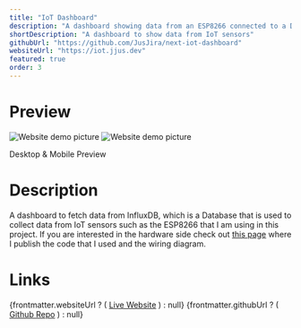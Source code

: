 ```yaml
---
title: "IoT Dashboard"
description: "A dashboard showing data from an ESP8266 connected to a DHT22 temperature and humidity sensor located at home"
shortDescription: "A dashboard to show data from IoT sensors"
githubUrl: "https://github.com/JusJira/next-iot-dashboard"
websiteUrl: "https://iot.jjus.dev"
featured: true
order: 3
---
```



# Preview

<div class="m-auto grid grid-cols-1 md:grid-cols-4 gap-4 grid-rows-[repeat(auto-fit)] md:grid-rows-[repeat(auto-fit)]">
  <Image class="md:col-span-3" src={webImage} alt="Website demo picture" />
  <Image class="max-h-fit" src={webImageMobile} alt="Website demo picture" />
  <p class="md:col-span-4">Desktop & Mobile Preview</p>
</div>

# Description

A dashboard to fetch data from InfluxDB, which is a Database that is used to collect data from IoT sensors such as the ESP8266 that I am using in this project. If you are interested in the hardware side check out [this page](/projects/iot-esp8266/) where I publish the code that I used and the wiring diagram.

# Links

<div class="flex flex-col">
  {frontmatter.websiteUrl ? (
    <a href={frontmatter.websiteUrl}>Live Website</a>
  ) : null}
  {frontmatter.githubUrl ? (
    <a href={frontmatter.githubUrl}>Github Repo</a>
  ) : null}
</div>
